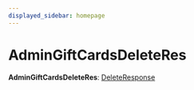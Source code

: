 ```yaml
---
displayed_sidebar: homepage
---
```



# AdminGiftCardsDeleteRes

 **AdminGiftCardsDeleteRes**: [DeleteResponse](../interfaces/medusa.DeleteResponse.mdx)
